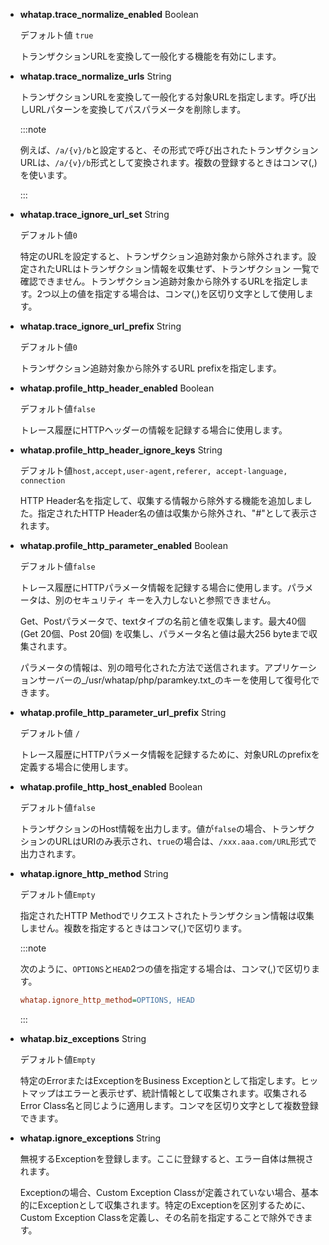 -   **whatap.trace_normalize_enabled** <span class='type'>Boolean</span>

    デフォルト値 `true`

    トランザクションURLを変換して一般化する機能を有効にします。

-   **whatap.trace_normalize_urls** <span class='type'>String</span>

    トランザクションURLを変換して一般化する対象URLを指定します。呼び出しURLパターンを変換してパスパラメータを削除します。 

    :::note

    例えば、`/a/{v}/b`と設定すると、その形式で呼び出されたトランザクションURLは、`/a/{v}/b`形式として変換されます。複数の登録するときはコンマ(,)を使います。

    :::

-   **whatap.trace_ignore_url_set** <span class='type'>String</span>

    デフォルト値`0`

    特定のURLを設定すると、トランザクション追跡対象から除外されます。設定されたURLはトランザクション情報を収集せず、トランザクション 一覧で確認できません。トランザクション追跡対象から除外するURLを指定します。2つ以上の値を指定する場合は、コンマ(,)を区切り文字として使用します。

-   **whatap.trace_ignore_url_prefix** <span class='type'>String</span>

    デフォルト値`0`

    トランザクション追跡対象から除外するURL prefixを指定します。

-   **whatap.profile_http_header_enabled** <span class='type'>Boolean</span>

    デフォルト値`false`

    トレース履歴にHTTPヘッダーの情報を記録する場合に使用します。

-   **whatap.profile_http_header_ignore_keys** <span class='type'>String</span>

    デフォルト値`host,accept,user-agent,referer, accept-language, connection`

    HTTP Header名を指定して、収集する情報から除外する機能を追加しました。指定されたHTTP Header名の値は収集から除外され、"#"として表示されます。

-   **whatap.profile_http_parameter_enabled** <span class='type'>Boolean</span><ScrollToLink anchor='profile_http_parameter' />

    デフォルト値`false`

    トレース履歴にHTTPパラメータ情報を記録する場合に使用します。パラメータは、別のセキュリティ キーを入力しないと参照できません。

    Get、Postパラメータで、textタイプの名前と値を収集します。最大40個(Get 20個、Post 20個) を収集し、パラメータ名と値は最大256 byteまで収集されます。

    パラメータの情報は、別の暗号化された方法で送信されます。アプリケーションサーバーの_/usr/whatap/php/paramkey.txt_のキーを使用して復号化できます。

-   **whatap.profile_http_parameter_url_prefix** <span class='type'>String</span>

    デフォルト値 `/`

    トレース履歴にHTTPパラメータ情報を記録するために、対象URLのprefixを定義する場合に使用します。

-   **whatap.profile_http_host_enabled** <span class='type'>Boolean</span>

    デフォルト値`false`

    トランザクションのHost情報を出力します。値が`false`の場合、トランザクションのURLはURIのみ表示され、`true`の場合は、`/xxx.aaa.com/URL`形式で出力されます。

-   **whatap.ignore_http_method** <span class='type'>String</span>

    デフォルト値`Empty`

    指定されたHTTP Methodでリクエストされたトランザクション情報は収集しません。複数を指定するときはコンマ(,)で区切ります。

    :::note 

    次のように、`OPTIONS`と`HEAD`2つの値を指定する場合は、コンマ(,)で区切ります。

    ```ini title='whatap.ini'
    whatap.ignore_http_method=OPTIONS, HEAD
    ```

    :::

-   **whatap.biz_exceptions** <span class='type'>String</span>

    デフォルト値`Empty`

    特定のErrorまたはExceptionをBusiness Exceptionとして指定します。ヒットマップはエラーと表示せず、統計情報として収集されます。収集されるError Class名と同じように適用します。コンマを区切り文字として複数登録できます。

-   **whatap.ignore_exceptions** <span class='type'>String</span>

    無視するExceptionを登録します。ここに登録すると、エラー自体は無視されます。 

    Exceptionの場合、Custom Exception Classが定義されていない場合、基本的にExceptionとして収集されます。特定のExceptionを区別するために、Custom Exception Classを定義し、その名前を指定することで除外できます。
